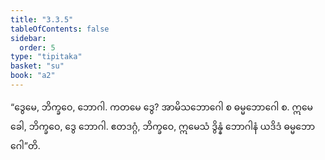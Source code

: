 ```yaml
---
title: "3.3.5"
tableOfContents: false
sidebar:
  order: 5
type: "tipitaka"
basket: "su"
book: "a2"
---
```



<DynamicBreadcrumb />

<Division number="146" book="a2" e="ch" v="15" p="91">

<Paragraph number="237" book="a2">
“ဒွေမေ, ဘိက္ခဝေ, ဘောဂါ. ကတမေ ဒွေ? အာမိသဘောဂေါ စ ဓမ္မဘောဂေါ စ. ဣမေ ခေါ, ဘိက္ခဝေ, ဒွေ ဘောဂါ. ဧတဒဂ္ဂံ, ဘိက္ခဝေ, ဣမေသံ ဒွိန္နံ ဘောဂါနံ ယဒိဒံ ဓမ္မဘောဂေါ”တိ.
</Paragraph>
</Division>